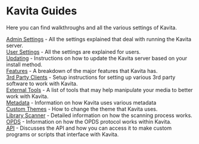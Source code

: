 # Kavita Guides 

Here you can find walkthroughs and all the various settings of Kavita.

[Admin Settings](guides/admin-settings/general) - All the settings explained that deal with running the Kavita server. <br/>
[User Settings](guides/user-settings/account) - All the settings are explained for users. <br/>
[Updating](guides/updating/updating-docker) - Instructions on how to update the Kavita server based on your install method. <br/>
[Features](guides/features) - A breakdown of the major features that Kavita has. <br/>
[3rd Party Clients](guides/3rdparty/aidoku) - Setup instructions for setting up various 3rd party software to work with Kavita. <br/>
[External Tools](guides/external-tools/mangamanager) - A list of tools that may help manipulate your media to better work with Kavita. <br/>
[Metadata](guides/external-tools/mangamanager) - Information on how Kavita uses various metadata <br/>
[Custom Themes](guides/themes/) - How to change the theme that Kavita uses. <br/>
[Library Scanner](guides/scanner/) - Detailed information on how the scanning process works. <br/>
[OPDS](guides/features/opds/) - Information on how the OPDS protocol works within Kavita. <br/>
[API](guides/api/) - Discusses the API and how you can access it to make custom programs or scripts that interface with Kavita. <br/>